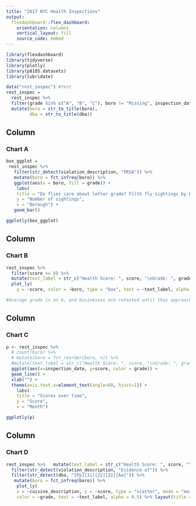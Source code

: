 ```yaml
---
title: "2017 NYC Health Inspections"
output: 
  flexdashboard::flex_dashboard:
    orientation: columns
    vertical_layout: fill
    source_code: embed
---
```


```r
library(flexdashboard)
library(tidyverse)
library(plotly)
library(p8105.datasets)
library(lubridate)
```
```r
data("rest_inspec") #test
rest_inspec =
  rest_inspec %>%
  filter(grade %in% c("A", "B", "C"), boro != "Missing", inspection_date >= as.Date("2017-01-01")) %>% 
  mutate(boro = str_to_title(boro),
         dba = str_to_title(dba)) 
```


Column {data-width=350}
-----------------------------------------------------------------------
### Chart A

```r

box_ggplot = 
 rest_inspec %>% 
   filter(str_detect(violation_description, "FRSA")) %>% 
   mutate(boro = fct_infreq(boro)) %>%
   ggplot(aes(x = boro, fill = grade)) + 
    labs(
    title = "Do flies care about letter grade? Filth fly sightings by Borough",
    y = "Number of sightings",
    x = "Borough") +
   geom_bar() 

ggplotly(box_ggplot)

```
Column {data-width=350}
-----------------------------------------------------------------------
### Chart B


```r
rest_inspec %>% 
  filter(score >= 0) %>%
  mutate(text_label = str_c("Health Score: ", score, "\nGrade: ", grade, "\nBusiness:", dba)) %>% 
  plot_ly(
    y = ~score, color = ~boro, type = "box", text = ~text_label, alpha = 0.5) %>% layout(title = 'Health Score by borough (lower is better)')

#Average grade is an A, and businesses are retested until they approach an A, thus all boroughs have similar statistics.
```
Column {data-width=350}
-----------------------------------------------------------------------
### Chart C

```r
p <- rest_inspec %>% 
  # count(boro) %>% 
  # mutate(boro = fct_reorder(boro, n)) %>% 
  #mutate(text_label = str_c("Health Score: ", score, "\nGrade: ", grade, "\nBusiness:", dba)) %>%
  ggplot(aes(x=inspection_date, y=score, color = grade)) +
  geom_line() + 
  xlab("") +
  theme(axis.text.x=element_text(angle=60, hjust=1)) +
    labs(
    title = "Scores over time",
    y = "Score",
    x = "Month")

ggplotly(p)


```

Column {data-width=350}
-----------------------------------------------------------------------
### Chart D


```r
rest_inspec %>%   mutate(text_label = str_c("Health Score: ", score, "\nGrade: ", grade, "\nBusiness:", dba)) %>%
  filter(str_detect(violation_description, "Evidence of")) %>%
  filter(str_detect(dba, "[Pp][Ii][Zz][Zz][Aa]")) %>%
   mutate(boro = fct_infreq(boro)) %>%
    plot_ly(
    x = ~cuisine_description, y = ~score, type = "scatter", mode = "markers",
    color = ~grade, text = ~text_label, alpha = 0.5) %>% layout(title = 'What subtype of pizzaria has the highest scores?')

```






